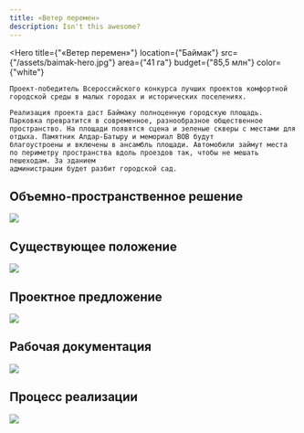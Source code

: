 ```yaml
---
title: «Ветер перемен»
description: Isn't this awesome?
---
```


<Hero
    title={"«Ветер перемен»"}
    location={"Баймак"}
    src={"/assets/baimak-hero.jpg"}
    area={"41 га"}
    budget={"85,5 млн"}
    color={"white"}
>
    Проект-победитель Всероссийского конкурса лучших проектов комфортной городской среды в малых городах и исторических поселениях.

    Реализация проекта даст Баймаку полноценную горо­дскую площадь. Парковка превратится в современное, разнообразное общественное пространство. На пло­щади появятся сцена и зеленые скверы с местами для
    отдыха. Памятник Алдар-Батыру и мемориал ВОВ будут
    благоустроены и включены в ансамбль площади. Авто­мобили займут места по периметру пространства вдоль проездов так, чтобы не мешать пешеходам. За зданием
    администрации будет разбит городской сад.
</Hero>

## Объемно-пространственное решение

![](/assets/baimak-00.jpg)

## Существующее положение

![](/assets/baimak-01.jpg)

## Проектное предложение

![](/assets/baimak-02.jpg)

## Рабочая документация

![](/assets/baimak-03.jpg)

## Процесс реализации

![](/assets/baimak-04.jpg)

